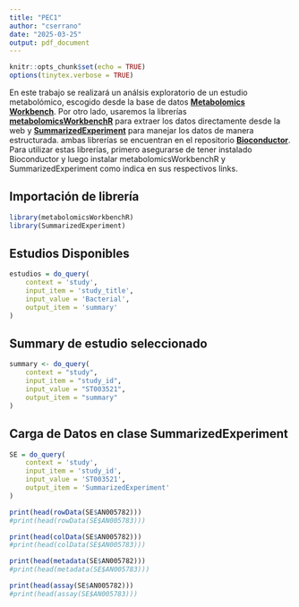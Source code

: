 ```yaml
---
title: "PEC1"
author: "cserrano"
date: "2025-03-25"
output: pdf_document
---
```


```r
knitr::opts_chunk$set(echo = TRUE)
options(tinytex.verbose = TRUE)
```

En este trabajo se realizará un análsis exploratorio de un estudio metabolómico, escogido desde la base de datos **[Metabolomics Workbench](https://www.metabolomicsworkbench.org/)**. Por otro lado, usaremos la librerías **[metabolomicsWorkbenchR](https://www.bioconductor.org/packages/release/bioc/html/metabolomicsWorkbenchR.html)** para extraer los datos directamente desde la web y **[SummarizedExperiment](https://www.bioconductor.org/packages/release/bioc/html/SummarizedExperiment.html)** para manejar los datos de manera estructurada. ambas librerías se encuentran en el repositorio **[Bioconductor](https://www.bioconductor.org/install/)**. Para utilizar estas librerías, primero asegurarse de tener instalado Bioconductor y luego instalar metabolomicsWorkbenchR y SummarizedExperiment como indica en sus respectivos links.

## Importación de librería
```r
library(metabolomicsWorkbenchR)
library(SummarizedExperiment)
```

## Estudios Disponibles
```r
estudios = do_query(
    context = 'study',
    input_item = 'study_title',
    input_value = 'Bacterial',
    output_item = 'summary'
)

```

## Summary de estudio seleccionado
```r
summary <- do_query(
    context = "study",
    input_item = "study_id",
    input_value = "ST003521",
    output_item = "summary"
)

```



## Carga de Datos en clase SummarizedExperiment
```r
SE = do_query(
    context = 'study',
    input_item = 'study_id',
    input_value = 'ST003521',
    output_item = 'SummarizedExperiment'
)

```
```r
print(head(rowData(SE$AN005782)))
#print(head(rowData(SE$AN005783)))
```



```r
print(head(colData(SE$AN005782)))
#print(head(colData(SE$AN005783)))
```



```r
print(head(metadata(SE$AN005782)))
#print(head(metadata(SE$AN005783)))
```

```r
print(head(assay(SE$AN005782)))
#print(head(assay(SE$AN005783)))
```




